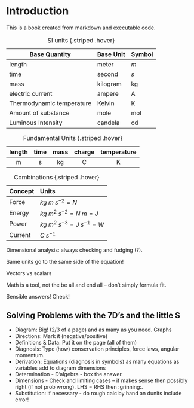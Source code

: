 # Introduction

This is a book created from markdown and executable code.

<!-- PXL_20231119_164825569.NIGHT.jpg -->

| Base Quantity| Base Unit | Symbol|
|-----|-------|-----|
| length | meter | $m$|
|time| second| $s$|
|mass | kilogram | kg|
| electric current| ampere| A|
|Thermodynamic temperature | Kelvin | K|
| Amount of substance| mole| mol|
| Luminous Intensity| candela| cd|

: SI units  {.striped .hover}

|length|time|mass|charge|temperature|
|:--:|:--:|:--:|:--:|:--:|
|m|s|kg|C|K|

: Fundamental Units  {.striped .hover}

|Concept| Units|
|:--|:--|
|Force| $kg\; m\; s^{-2} = N$|
|Energy| $kg\; m^{2}\; s^{-2} = N\; m = J$|
|Power| $kg\; m^{2}\; s^{-3} = J\; s^{-1} = W$|
|Current| $C\; s^{-1}$|

: Combinations {.striped .hover}

Dimensional analysis: always checking and fudging (?).

Same units go to the same side of the equation! 

Vectors vs scalars

Math is a tool, not the be all and end all -- don't simply formula fit. 

Sensible answers! Check!

## Solving Problems with the 7D's and the little S

- Diagram: Big! (2/3 of a page) and as many as you need. Graphs
- Directions: Mark it (negative/positive)
- Definitions & Data: Put it on the page (all of them)
- Diagnosis: Type (how) conservation principles, force laws, angular momentum.
- Derivation: Equations (diagnosis in symbols) as many equations as variables add to diagram dimensions
- Determination - D'algebra - box the answer.
- Dimensions - Check and limiting cases -- if makes sense then possibly right (if not prob wrong). LHS = RHS then :grinning:.
- Substitution: if necessary - do rough calc by hand an dunits include error!




